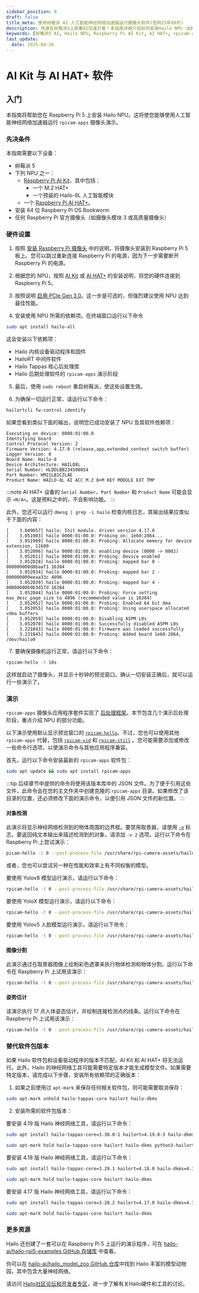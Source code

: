 ```yaml
---
sidebar_position: 9
draft: false
title_meta: 使用树莓派 AI 人工智能神经网络加速器运行摄像头软件(官网25年09月)
description: 快速在树莓派5上部署AI加速方案！本指南详细介绍如何安装Hailo NPU（如Hailo-8L），通过Raspberry Pi AI Kit或AI HAT+硬件与64位Raspberry Pi OS Bookworm系统，搭配rpicam-apps演示套件（支持YOLOv5/6/8、YolovX等模型），实现摄像头实时对象检测、图像分割、姿势估计等AI功能。提供硬件连接、驱动安装、依赖配置及性能优化（如启用PCIe Gen 3.0）全流程步骤，并附模型资源与社区支持链接，助您轻松开启树莓派人工智能应用开发。
keywords: [树莓派5 AI, Hailo NPU, Raspberry Pi AI Kit, AI HAT+, rpicam-apps, 对象检测, 图像分割, 姿势估计, YOLO模型, 神经网络加速, 树莓派AI开发, Hailo-8L, PCIe Gen 3.0, 摄像头演示]
last_update: 
  date: 2025-04-26
---
```


# AI Kit 与 AI HAT+ 软件

## 入门

本指南将帮助您在 Raspberry Pi 5 上安装 Hailo NPU。这将使您能够使用人工智能神经网络加速器运行 `rpicam-apps` 摄像头演示。

### 先决条件

本指南需要以下设备：

* 树莓派 5
* 下列 NPU 之一：
  * [Raspberry Pi AI Kit](../accessories/ai-kit.mdx)，其中包括：
    * 一个 M.2 HAT+
    * 一个预装的 Hailo-8L 人工智能模块
  * 一个 [Raspberry Pi AI HAT+](../accessories/ai-hat-plus.mdx)。
* 安装 64 位 Raspberry Pi OS Bookworm
* 任何 Raspberry Pi 官方摄像头（如摄像头模块 3 或高质量摄像头）

### 硬件设置

1. 按照 [安装 Raspberry Pi 摄像头](../accessories/camera.mdx#安装树莓派摄像头) 中的说明，将摄像头安装到 Raspberry Pi 5 板上。您可以跳过重新连接 Raspberry Pi 的电源，因为下一步需要断开 Raspberry Pi 的电源。

2. 根据您的 NPU，按照 [AI Kit](../accessories/ai-kit.mdx#安装) 或 [AI HAT+](../accessories/ai-hat-plus.mdx#安装) 的安装说明，将您的硬件连接到 Raspberry Pi 5。

3. 按照说明 [启用 PCIe Gen 3.0](./raspberry-pi.mdx#pcie-gen-30)。这一步是可选的，但强烈建议使用 NPU 达到最佳性能。

4. 安装使用 NPU 所需的依赖项。在终端窗口运行以下命令

```sh
sudo apt install hailo-all
```

这会安装以下依赖项：

* Hailo 内核设备驱动程序和固件
* HailoRT 中间件软件
* Hailo Tappas 核心后处理库
* Hailo 后期处理软件的 `rpicam-apps` 演示阶段

5. 最后，使用 `sudo reboot` 重启树莓派，使这些设置生效。

6. 为确保一切运行正常，请运行以下命令：

```sh
hailortcli fw-control identify
```

如果您看到类似下面的输出，说明您已成功安装了 NPU 及其软件依赖项：

```
Executing on device: 0000:01:00.0
Identifying board
Control Protocol Version: 2
Firmware Version: 4.17.0 (release,app,extended context switch buffer)
Logger Version: 0
Board Name: Hailo-8
Device Architecture: HAILO8L
Serial Number: HLDDLBB234500054
Part Number: HM21LB1C2LAE
Product Name: HAILO-8L AI ACC M.2 B+M KEY MODULE EXT TMP
```

:::note
AI HAT+ 设备的 `Serial Number`、`Part Number` 和 `Product Name` 可能会显示 `<N/A>`。这是预料之中的，不会影响功能。
:::

此外，您还可以运行 `dmesg | grep -i hailo` 检查内核日志，其输出结果应类似于下面的内容：

```
[    3.049657] hailo: Init module. driver version 4.17.0
[    3.051983] hailo 0000:01:00.0: Probing on: 1e60:2864...
[    3.051989] hailo 0000:01:00.0: Probing: Allocate memory for device extension, 11600
[    3.052006] hailo 0000:01:00.0: enabling device (0000 -> 0002)
[    3.052011] hailo 0000:01:00.0: Probing: Device enabled
[    3.052028] hailo 0000:01:00.0: Probing: mapped bar 0 - 000000000d8baaf1 16384
[    3.052034] hailo 0000:01:00.0: Probing: mapped bar 2 - 000000009eeaa33c 4096
[    3.052039] hailo 0000:01:00.0: Probing: mapped bar 4 - 00000000b9b3d17d 16384
[    3.052044] hailo 0000:01:00.0: Probing: Force setting max_desc_page_size to 4096 (recommended value is 16384)
[    3.052052] hailo 0000:01:00.0: Probing: Enabled 64 bit dma
[    3.052055] hailo 0000:01:00.0: Probing: Using userspace allocated vdma buffers
[    3.052059] hailo 0000:01:00.0: Disabling ASPM L0s
[    3.052070] hailo 0000:01:00.0: Successfully disabled ASPM L0s
[    3.221043] hailo 0000:01:00.0: Firmware was loaded successfully
[    3.231845] hailo 0000:01:00.0: Probing: Added board 1e60-2864, /dev/hailo0
```

7. 要确保摄像机运行正常，请运行以下命令：

```sh
rpicam-hello -t 10s
```

这样就启动了摄像头，并显示十秒钟的预览窗口。确认一切安装正确后，就可以运行一些演示了。

### 演示

`rpicam-apps` 摄像头应用程序套件实现了 [后处理框架](./camera-software.mdx#使用-rpicam-apps-做后处理)。本节包含几个演示后处理阶段，重点介绍 NPU 的部分功能。

以下演示使用默认显示预览窗口的 [`rpicam-hello`](./camera-software.mdx#rpicam-hello)。不过，您也可以使用其他 `rpicam-apps` 代替，包括 [`rpicam-vid`](./camera-software.mdx#rpicam-vid) 和 [`rpicam-still`](./camera-software.mdx#rpicam-still) 。您可能需要添加或修改一些命令行选项，以使演示命令与其他应用程序兼容。

首先，运行以下命令安装最新的 `rpicam-apps` 软件包：

```sh
sudo apt update && sudo apt install rpicam-apps
```

:::tip
后续章节中提供的命令将使用该版本库中的 JSON 文件。为了便于引用这些文件，此命令会在您的主文件夹中创建克隆的 `rpicam-apps` 目录。如果修改了该目录的位置，还必须修改下面的演示命令，以便引用 JSON 文件的新位置。
:::

#### 对象检测

此演示将显示神经网络检测到的物体周围的边界框。要禁用取景器，请使用 [`-n`](./camera-software.mdx#nopreview) 标志。要返回纯文本输出来描述检测到的对象，请添加 `-v 2` 选项。运行以下命令在 Raspberry Pi 上尝试演示：

```sh
picam-hello -t 0 --post-process-file /usr/share/rpi-camera-assets/hailo_yolov6_inference.json
```

或者，您也可以尝试另一种在性能和效率上有不同权衡的模型。

要使用 Yolov8 模型运行演示，请运行以下命令：

```sh
rpicam-hello -t 0 --post-process-file /usr/share/rpi-camera-assets/hailo_yolov8_inference.json
```

要使用 YoloX 模型运行演示，请运行以下命令：

```sh
rpicam-hello -t 0 --post-process-file /usr/share/rpi-camera-assets/hailo_yolox_inference.json
```

要使用 Yolov5 人脸模型运行演示，请运行以下命令：

```sh
rpicam-hello -t 0 --post-process-file /usr/share/rpi-camera-assets/hailo_yolov5_personface.json
```

#### 图像分割

此演示通过在取景器图像上绘制彩色遮罩来执行物体检测和物体分割。运行以下命令在 Raspberry Pi 上试用该演示：

```sh
rpicam-hello -t 0 --post-process-file /usr/share/rpi-camera-assets/hailo_yolov5_segmentation.json --framerate 20
```

#### 姿势估计

该演示执行 17 点人体姿态估计，并绘制连接检测点的线条。运行以下命令在 Raspberry Pi 上试用该演示：

```sh
rpicam-hello -t 0 --post-process-file /usr/share/rpi-camera-assets/hailo_yolov8_pose.json
```

### 替代软件包版本

如果 Hailo 软件包和设备驱动程序的版本不匹配，AI Kit 和 AI HAT+ 将无法运行。此外，Hailo 的神经网络工具可能需要特定版本才能生成模型文件。如果需要特定版本，请完成以下步骤，安装所有依赖项的正确版本：

1. 如果之前使用过 `apt-mark` 来保存任何相关软件包，则可能需要取消保存：

```sh
sudo apt-mark unhold hailo-tappas-core hailort hailo-dkms
```

2. 安装所需的软件包版本：

<Tabs>
<TabItem value="419" label="4.1">

要安装 4.19 版 Hailo 神经网络工具，请运行以下命令：

```sh
sudo apt install hailo-tappas-core=3.30.0-1 hailort=4.19.0-3 hailo-dkms=4.19.0-1 python3-hailort=4.19.0-2
```

```sh
sudo apt-mark hold hailo-tappas-core hailort hailo-dkms python3-hailort
```
</TabItem>

<TabItem value="418" label="4.18">

要安装 4.18 版 Hailo 神经网络工具，请运行以下命令：

```sh
sudo apt install hailo-tappas-core=3.29.1 hailort=4.18.0 hailo-dkms=4.18.0-2
```

```sh
sudo apt-mark hold hailo-tappas-core hailort hailo-dkms
```
</TabItem>

<TabItem value="417" label="4.17">

要安装 4.17 版 Hailo 神经网络工具，请运行以下命令：

```sh
sudo apt install hailo-tappas-core=3.28.2 hailort=4.17.0 hailo-dkms=4.17.0-1
```

```sh
sudo apt-mark hold hailo-tappas-core hailort hailo-dkms
```
</TabItem>
</Tabs>

### 更多资源

Hailo 还创建了一套可以在 Raspberry Pi 5 上运行的演示程序，可在 [hailo-ai/hailo-rpi5-examples GitHub 存储库](https://github.com/hailo-ai/hailo-rpi5-examples) 中查看。

你可以在 [hailo-ai/hailo_model_zoo GitHub 仓库](https://github.com/hailo-ai/hailo_model_zoo/tree/master/docs/public_models/HAILO8L)中找到 Hailo 丰富的模型动物园，其中包含大量神经网络。

请访问 [Hailo社区论坛和开发者专区](https://community.hailo.ai/)，进一步了解有关Hailo硬件和工具的讨论。

<Normal />
